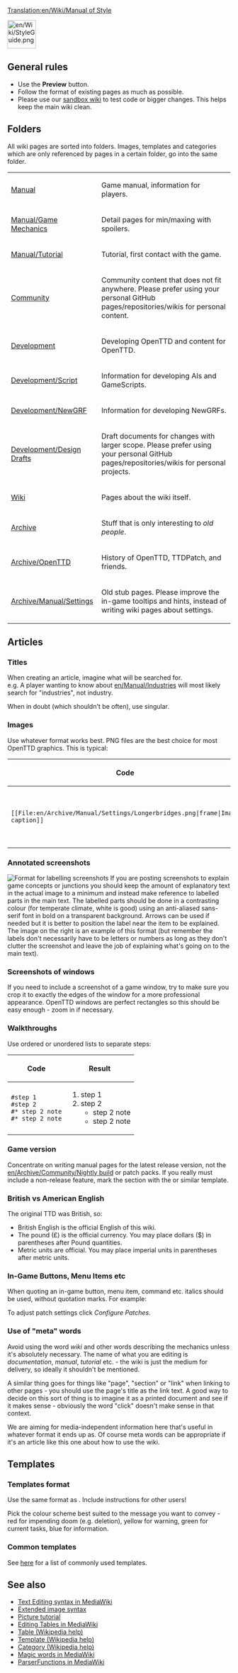 [[Translation:en/Wiki/Manual of Style]]

[[File:en/Wiki/StyleGuide.png|left|64px]]
{{en/TOCright}}


==General rules==
*Use the '''Preview''' button.
*Follow the format of existing pages as much as possible.
*Please use our [[en/Sandbox|sandbox wiki]] to test code or bigger changes. This helps keep the main wiki clean.


==Folders==
All wiki pages are sorted into folders.
Images, templates and categories which are only referenced by pages in a certain folder, go into the same folder.
{|
|-
| [[Folder:en/Manual | Manual]] || Game manual, information for players.
|-
| [[Folder:en/Manual/Game Mechanics | Manual/Game Mechanics]] || Detail pages for min/maxing with spoilers.
|-
| [[Folder:en/Manual/Tutorial | Manual/Tutorial]] || Tutorial, first contact with the game.
|-
| [[Folder:en/Community | Community]] || Community content that does not fit anywhere. Please prefer using your personal GitHub pages/repositories/wikis for personal content.
|-
| [[Folder:en/Development | Development]] || Developing OpenTTD and content for OpenTTD.
|-
| [[Folder:en/Development/Script | Development/Script]] || Information for developing AIs and GameScripts.
|-
| [[Folder:en/Development/NewGRF | Development/NewGRF]] || Information for developing NewGRFs.
|-
| [[Folder:en/Development/Design Drafts | Development/Design Drafts]] || Draft documents for changes with larger scope. Please prefer using your personal GitHub pages/repositories/wikis for personal projects.
|-
| [[Folder:en/Wiki | Wiki]] || Pages about the wiki itself.
|-
| [[Folder:en/Archive | Archive]] || Stuff that is only interesting to ''old people''.
|-
| [[Folder:en/Archive/OpenTTD | Archive/OpenTTD]] || History of OpenTTD, TTDPatch, and friends.
|-
| [[Folder:en/Archive/Manual/Settings | Archive/Manual/Settings]] || Old stub pages. Please improve the in-game tooltips and hints, instead of writing wiki pages about settings.
|}

==Articles==

===Titles===
When creating an article, imagine what will be searched for.<br>
e.g. A player wanting to know about [[en/Manual/Industries]] will most likely search for "industries", not industry.    

When in doubt (which shouldn't be often), use singular.

===Images===
Use whatever format works best.  PNG files are the best choice for most OpenTTD graphics.  This is typical:
{|
!Code!!Result
|-
|<pre>[[File:en/Archive/Manual/Settings/Longerbridges.png|frame|Image caption]]</pre>
|[[File:en/Archive/Manual/Settings/Longerbridges.png|frame|Image caption]]
|}

===Annotated screenshots===
[[File:en/Archive/Manual/WhyPresignals.png|frame|right|Format for labelling screenshots]]
If you are posting screenshots to explain game concepts or junctions you should keep the amount of explanatory text in the actual image to a minimum and instead make reference to labelled parts in the main text.  The labelled parts should be done in a contrasting colour (for temperate climate, white is good) using an anti-aliased sans-serif font in bold on a transparent background.  Arrows can be used if needed but it is better to position the label near the item to be explained.  The image on the right is an example of this format (but remember the labels don't necessarily have to be letters or numbers as long as they don't clutter the screenshot and leave the job of explaining what's going on to the main text).
===Screenshots of windows===
If you need to include a screenshot of a game window, try to make sure you crop it to exactly the edges of the window for a more professional appearance.  OpenTTD windows are perfect rectangles so this should be easy enough - zoom in if necessary.

===Walkthroughs===
Use ordered or unordered lists to separate steps:
{|
!Code!!Result
|-
|<pre>
#step 1
#step 2
#* step 2 note
#* step 2 note</pre>
|
#step 1
#step 2
#* step 2 note
#* step 2 note
|}

===Game version===
Concentrate on writing manual pages for the latest release version, not the [[en/Archive/Community/Nightly build]] or patch packs. If you really must include a non-release feature, mark the section with the {{en/S|en/Nightly}} or similar template.

===British vs American English ===
The original TTD was British, so:
*British English is the official English of this wiki.
*The pound (£) is the official currency. You may place dollars ($) in parentheses after Pound quantities.
*Metric units are official. You may place imperial units in parentheses after metric units.

===In-Game Buttons, Menu Items etc===
When quoting an in-game button, menu item, command etc. italics should be used, without quotation marks.  For example:

To adjust patch settings click ''Configure Patches''.

===Use of "meta" words===
Avoid using the word ''wiki'' and other words describing the mechanics unless it's absolutely necessary.  The name of what you are editing is ''documentation'', ''manual'', ''tutorial'' etc. - the wiki is just the medium for delivery, so ideally it shouldn't be mentioned.

A similar thing goes for things like "page", "section" or "link" when linking to other pages - you should use the page's title as the link text.  A good way to decide on this sort of thing is to imagine it as a printed document and see if it makes sense - obviously the word "click" doesn't make sense in that context.

We are aiming for media-independent information here that's useful in whatever format it ends up as.  Of course meta words can be appropriate if it's an article like this one about how to use the wiki.

==Templates==
===Templates format===
Use the same format as {{en/S|en/Nightly}}.  Include instructions for other users!

Pick the colour scheme best suited to the message you want to convey - red for impending doom (e.g. deletion), yellow for warning, green for current tasks, blue for information.

===Common templates===
See [[en/Wiki/Templates|here]] for a list of commonly used templates.

==See also==
*[https://meta.wikimedia.org/wiki/Help:Editing Text Editing syntax in MediaWiki]
*[https://www.wikipedia.org/wiki/Wikipedia:Extended_image_syntax Extended image syntax]
*[https://www.wikipedia.org/wiki/Wikipedia:Picture_tutorial Picture tutorial]
*[https://meta.wikimedia.org/wiki/Help:Table Editing Tables in MediaWiki]
*[https://www.wikipedia.org/wiki/Help:Table Table (Wikipedia help)]
*[https://www.wikipedia.org/wiki/Help:Template Template (Wikipedia help)]
*[https://www.wikipedia.org/wiki/Help:Category Category (Wikipedia help)]
*[https://www.mediawiki.org/wiki/Help:Magic_words Magic words in MediaWiki]
*[https://www.mediawiki.org/wiki/Help:Extension:ParserFunctions ParserFunctions in MediaWiki]

